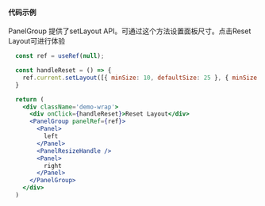 
#### 代码示例

PanelGroup 提供了setLayout API。可通过这个方法设置面板尺寸。点击Reset Layout可进行体验

<ImperativePanelGroupAPIDemo />


```jsx
  const ref = useRef(null);

  const handleReset = () => {
    ref.current.setLayout([{ minSize: 10, defaultSize: 25 }, { minSize: 30, defaultSize: 75 }]);
  }

  return (
    <div className='demo-wrap'>
      <div onClick={handleReset}>Reset Layout</div>
      <PanelGroup panelRef={ref}>
        <Panel>
          left
        </Panel>
        <PanelResizeHandle />
        <Panel>
          right
        </Panel>
      </PanelGroup>
    </div>
  )
```





